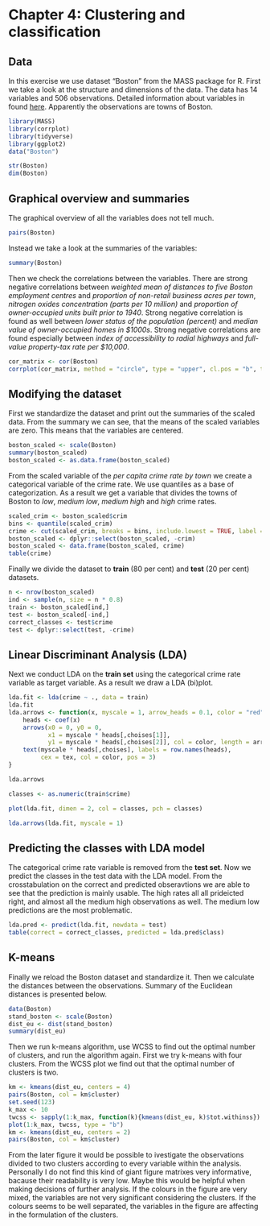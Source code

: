 # Chapter 4: Clustering and classification

## Data

In this exercise we use dataset "Boston" from the MASS package for R. First we take a look at the structure and dimensions of the data. The data has 14 variables and 506 observations. Detailed information about variables in found [here](https://stat.ethz.ch/R-manual/R-devel/library/MASS/html/Boston.html). Apparently the observations are towns of Boston.

```r
library(MASS)
library(corrplot)
library(tidyverse)
library(ggplot2)
data("Boston")
```

```r
str(Boston)
dim(Boston)
```

## Graphical overview and summaries

The graphical overview of all the variables does not tell much.

```r
pairs(Boston)
```

Instead we take a look at the summaries of the variables:

```r
summary(Boston)
```

Then we check the correlations between the variables. There are strong negative correlations between *weighted mean of distances to five Boston employment centres* and *proportion of non-retail business acres per town*, *nitrogen oxides concentration (parts per 10 million)* and *proportion of owner-occupied units built prior to 1940*. Strong negative correlation is found as well between *lower status of the population (percent)* and *median value of owner-occupied homes in \$1000s*. Strong negative correlations are found especially between *index of accessibility to radial highways* and *full-value property-tax rate per \$10,000*.

```r
cor_matrix <- cor(Boston)
corrplot(cor_matrix, method = "circle", type = "upper", cl.pos = "b", tl.pos = "d", tl.cex = 0.6 )
```

## Modifying the dataset

First we standardize the dataset and print out the summaries of the scaled data. From the summary we can see, that the means of the scaled variables are zero. This means that the variables are centered.

```r
boston_scaled <- scale(Boston)
summary(boston_scaled)
boston_scaled <- as.data.frame(boston_scaled)
```

From the scaled variable of the *per capita crime rate by town* we create a categorical variable of the crime rate. We use quantiles as a base of categorization. As a result we get a variable that divides the towns of Boston to *low*, *medium low*, *medium high* and *high* crime rates.

```r
scaled_crim <- boston_scaled$crim
bins <- quantile(scaled_crim)
crime <- cut(scaled_crim, breaks = bins, include.lowest = TRUE, label = c("low", "med_low", "med_high", "high"))
boston_scaled <- dplyr::select(boston_scaled, -crim)
boston_scaled <- data.frame(boston_scaled, crime)
table(crime)
```
Finally we divide the dataset to **train** (80 per cent) and **test** (20 per cent) datasets.

```r
n <- nrow(boston_scaled)
ind <- sample(n, size = n * 0.8)
train <- boston_scaled[ind,]
test <- boston_scaled[-ind,]
correct_classes <- test$crime
test <- dplyr::select(test, -crime)
```

## Linear Discriminant Analysis (LDA)

Next we conduct LDA on the **train set** using the categorical crime rate variable as target variable. As a result we draw a LDA (bi)plot.

```r
lda.fit <- lda(crime ~ ., data = train)
lda.fit
lda.arrows <- function(x, myscale = 1, arrow_heads = 0.1, color = "red", tex = 0.75, choises = c(1,2)){
    heads <- coef(x)
    arrows(x0 = 0, y0 = 0,
           x1 = myscale * heads[,choises[1]],
           y1 = myscale * heads[,choises[2]], col = color, length = arrow_heads)
    text(myscale * heads[,choises], labels = row.names(heads),
         cex = tex, col = color, pos = 3)
}

lda.arrows

classes <- as.numeric(train$crime)

plot(lda.fit, dimen = 2, col = classes, pch = classes)

lda.arrows(lda.fit, myscale = 1)
```

## Predicting the classes with LDA model

The categorical crime rate variable is removed from the **test set**. Now we predict the classes in the test data with the LDA model. From the crosstabulation on the correct and predicted obseravtions we are able to see that the prediction is mainly usable. The high rates all all prideicted right, and almost all the medium high observations as well. The medium low predictions are the most problematic.

```r
lda.pred <- predict(lda.fit, newdata = test)
table(correct = correct_classes, predicted = lda.pred$class)
```

## K-means

Finally we reload the Boston dataset and standardize it. Then we calculate the distances between the observations. Summary of the Euclidean distances is presented below.

```r
data(Boston)
stand_boston <- scale(Boston)
dist_eu <- dist(stand_boston)
summary(dist_eu)
```

Then we run k-means algorithm, use WCSS to find out the optimal number of clusters, and run the algorithm again. First we try k-means with four clusters. From the WCSS plot we find out that the optimal number of clusters is two.

```r
km <- kmeans(dist_eu, centers = 4)
pairs(Boston, col = km$cluster)
set.seed(123)
k_max <- 10
twcss <- sapply(1:k_max, function(k){kmeans(dist_eu, k)$tot.withinss})
plot(1:k_max, twcss, type = "b")
km <- kmeans(dist_eu, centers = 2)
pairs(Boston, col = km$cluster)
```

From the later figure it would be possible to ivestigate the observations divided to two clusters according to every variable within the analysis. Personally I do not find this kind of giant figure matrixes very informative, bacause their readability is very low. Maybe this would be helpful when making decisions of further analysis. If the colours in the figure are very mixed, the variables are not very significant considering the clusters. If the colours seems to be well separated, the variables in the figure are affecting in the formulation of the clusters.

